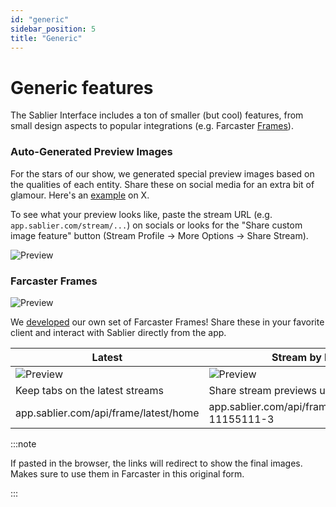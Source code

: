 ```yaml
---
id: "generic"
sidebar_position: 5
title: "Generic"
---
```


# Generic features

The Sablier Interface includes a ton of smaller (but cool) features, from small design aspects to popular integrations
(e.g. Farcaster [Frames](https://docs.farcaster.xyz/learn/what-is-farcaster/frames)).

### Auto-Generated Preview Images

For the stars of our show, we generated special preview images based on the qualities of each entity. Share these on
social media for an extra bit of glamour. Here's an [example](https://x.com/Sablier/status/1798010170133692730) on X.

To see what your preview looks like, paste the stream URL (e.g. `app.sablier.com/stream/...`) on socials or looks for
the "Share custom image feature" button (Stream Profile → More Options → Share Stream).

![Preview](/screenshots/preview.webp)

### Farcaster Frames

![Preview](/img/frame/farcaster.webp)

We [developed](https://x.com/razgraf/status/1779208294264955316) our own set of Farcaster Frames! Share these in your
favorite client and interact with Sablier directly from the app.

| Latest                                   | Stream by ID                                    |
| ---------------------------------------- | ----------------------------------------------- |
| ![Preview](/img/frame/frame-latest.webp) | ![Preview](/img/frame/frame-stream.webp)        |
| Keep tabs on the latest streams          | Share stream previews using their ID            |
| app.sablier.com/api/frame/latest/home    | app.sablier.com/api/frame/stream/LL2-11155111-3 |

:::note

If pasted in the browser, the links will redirect to show the final images. Makes sure to use them in Farcaster in this
original form.

:::
